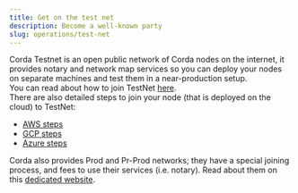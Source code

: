 ```yaml
---
title: Get on the test net
description: Become a well-known party
slug: operations/test-net
---
```


Corda Testnet is an open public network of Corda nodes on the internet, it provides notary and network map services so you can deploy your nodes on separate machines and test them in a near-production setup.  
You can read about how to join TestNet [here](https://docs.corda.net/docs/corda-os/4.4/corda-testnet-intro.html).  
There are also detailed steps to join your node (that is deployed on the cloud) to TestNet:  

   - [AWS steps](https://docs.corda.net/docs/corda-os/4.4/aws-vm-explore.html)
   - [GCP steps](https://docs.corda.net/docs/corda-os/4.4/gcp-vm.html)
   - [Azure steps](https://docs.corda.net/docs/corda-os/4.4/azure-vm-explore.html)
    
Corda also provides Prod and Pr-Prod networks; they have a special joining process, and fees to use their services (i.e. notary). Read about them on this [dedicated website](https://corda.network/).
